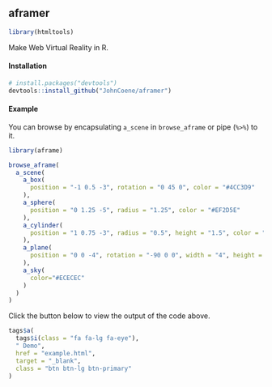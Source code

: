 ## aframer

```r
library(htmltools)
```

Make Web Virtual Reality in R.

#### Installation

``` r
# install.packages("devtools")
devtools::install_github("JohnCoene/aframer")
```
#### Example

You can browse by encapsulating `a_scene` in `browse_aframe` or pipe (`%>%`) to it.

``` r
library(aframe)

browse_aframe(
  a_scene(
    a_box(
      position = "-1 0.5 -3", rotation = "0 45 0", color = "#4CC3D9"
    ),
    a_sphere(
      position = "0 1.25 -5", radius = "1.25", color = "#EF2D5E"
    ),
    a_cylinder(
      position = "1 0.75 -3", radius = "0.5", height = "1.5", color = "#FFC65D"
    ),
    a_plane(
      position = "0 0 -4", rotation = "-90 0 0", width = "4", height = "4", color = "#7BC8A4"
    ),
    a_sky(
      color="#ECECEC"
    )
  )
)
```
Click the button below to view the output of the code above.

```r
tags$a(
  tags$i(class = "fa fa-lg fa-eye"),
  " Demo",
  href = "example.html",
  target = "_blank",
  class = "btn btn-lg btn-primary"
)
```
